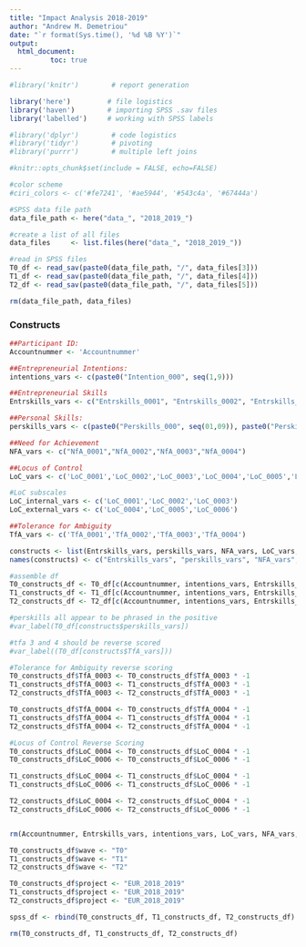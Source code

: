 ```yaml
---
title: "Impact Analysis 2018-2019"
author: "Andrew M. Demetriou"
date: "`r format(Sys.time(), '%d %B %Y')`"
output: 
  html_document:
          toc: true
---
```


```r
#library('knitr')        # report generation

library('here')         # file logistics
library('haven')        # importing SPSS .sav files
library('labelled')     # working with SPSS labels

#library('dplyr')        # code logistics
#library('tidyr')        # pivoting
#library('purrr')        # multiple left joins

#knitr::opts_chunk$set(include = FALSE, echo=FALSE)

#color scheme
#ciri_colors <- c('#fe7241', '#ae5944', '#543c4a', '#67444a')
```

```r
#SPSS data file path
data_file_path <- here("data_", "2018_2019_")

#create a list of all files
data_files     <- list.files(here("data_", "2018_2019_"))

#read in SPSS files
T0_df <- read_sav(paste0(data_file_path, "/", data_files[3]))
T1_df <- read_sav(paste0(data_file_path, "/", data_files[4]))
T2_df <- read_sav(paste0(data_file_path, "/", data_files[5]))

rm(data_file_path, data_files)
```

### Constructs

```r
##Participant ID:
Accountnummer <- 'Accountnummer'

##Entrepreneurial Intentions:
intentions_vars <- c(paste0("Intention_000", seq(1,9)))

##Entrepreneurial Skills 
Entrskills_vars <- c("Entrskills_0001", "Entrskills_0002", "Entrskills_0003", "Entrskills_0004", "Entrskills_0005", "Entrskills_0006", "Entrskills_0007")

##Personal Skills:
perskills_vars <- c(paste0("Perskills_000", seq(01,09)), paste0("Perskills_00", seq(10,15)))

##Need for Achievement
NFA_vars <- c("NfA_0001","NfA_0002","NfA_0003","NfA_0004")

##Locus of Control
LoC_vars <- c('LoC_0001','LoC_0002','LoC_0003','LoC_0004','LoC_0005','LoC_0006')

#LoC subscales
LoC_internal_vars <- c('LoC_0001','LoC_0002','LoC_0003')
LoC_external_vars <- c('LoC_0004','LoC_0005','LoC_0006')

##Tolerance for Ambiguity
TfA_vars <- c('TfA_0001','TfA_0002','TfA_0003','TfA_0004')

constructs <- list(Entrskills_vars, perskills_vars, NFA_vars, LoC_vars, LoC_internal_vars, LoC_external_vars, TfA_vars)
names(constructs) <- c("Entrskills_vars", "perskills_vars", "NFA_vars", "LoC_vars", "LoC_internal_vars", "LoC_external_vars", "TfA_vars")

#assemble df
T0_constructs_df <- T0_df[c(Accountnummer, intentions_vars, Entrskills_vars, perskills_vars, NFA_vars, LoC_vars,TfA_vars)]
T1_constructs_df <- T1_df[c(Accountnummer, intentions_vars, Entrskills_vars, perskills_vars, NFA_vars, LoC_vars, TfA_vars)]
T2_constructs_df <- T2_df[c(Accountnummer, intentions_vars, Entrskills_vars, perskills_vars, NFA_vars, LoC_vars, TfA_vars)]

#perskills all appear to be phrased in the positive
#var_label(T0_df[constructs$perskills_vars])

#tfa 3 and 4 should be reverse scored
#var_label((T0_df[constructs$TfA_vars]))

#Tolerance for Ambiguity reverse scoring
T0_constructs_df$TfA_0003 <- T0_constructs_df$TfA_0003 * -1
T1_constructs_df$TfA_0003 <- T1_constructs_df$TfA_0003 * -1
T2_constructs_df$TfA_0003 <- T2_constructs_df$TfA_0003 * -1

T0_constructs_df$TfA_0004 <- T0_constructs_df$TfA_0004 * -1
T1_constructs_df$TfA_0004 <- T1_constructs_df$TfA_0004 * -1
T2_constructs_df$TfA_0004 <- T2_constructs_df$TfA_0004 * -1

#Locus of Control Reverse Scoring
T0_constructs_df$LoC_0004 <- T0_constructs_df$LoC_0004 * -1
T0_constructs_df$LoC_0006 <- T0_constructs_df$LoC_0006 * -1

T1_constructs_df$LoC_0004 <- T1_constructs_df$LoC_0004 * -1
T1_constructs_df$LoC_0006 <- T1_constructs_df$LoC_0006 * -1

T2_constructs_df$LoC_0004 <- T2_constructs_df$LoC_0004 * -1
T2_constructs_df$LoC_0006 <- T2_constructs_df$LoC_0006 * -1


rm(Accountnummer, Entrskills_vars, intentions_vars, LoC_vars, NFA_vars, LoC_internal_vars, LoC_external_vars, perskills_vars, TfA_vars, T0_df, T1_df, T2_df)
```

```r
T0_constructs_df$wave <- "T0"
T1_constructs_df$wave <- "T1"
T2_constructs_df$wave <- "T2"

T0_constructs_df$project <- "EUR_2018_2019"
T1_constructs_df$project <- "EUR_2018_2019"
T2_constructs_df$project <- "EUR_2018_2019"

spss_df <- rbind(T0_constructs_df, T1_constructs_df, T2_constructs_df)

rm(T0_constructs_df, T1_constructs_df, T2_constructs_df)
```

